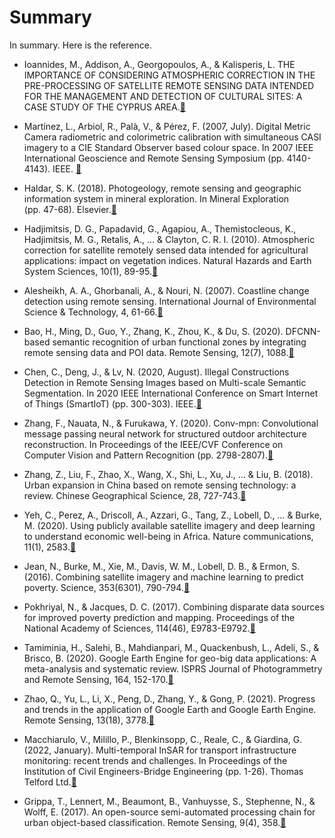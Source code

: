 # Summary

In summary. Here is the reference.





- Ioannides, M., Addison, A., Georgopoulos, A., & Kalisperis, L. THE IMPORTANCE OF CONSIDERING ATMOSPHERIC CORRECTION IN THE PRE-PROCESSING OF SATELLITE REMOTE SENSING DATA INTENDED FOR THE MANAGEMENT AND DETECTION OF CULTURAL SITES: A CASE STUDY OF THE CYPRUS AREA.[🔗](
https://www.researchgate.net/profile/Kyriacos-Themistocleous/publication/257067491_The_importance_of_considering_atmospheric_correction_in_the_pre-processing_of_satellite_remote_sensing_data_intended_for_the_management_and_detection_of_cultural_sites_a_case_study_of_the_Cyprus_area/links/57ffcf0108ae6fc7fc6523f0/The-importance-of-considering-atmospheric-correction-in-the-pre-processing-of-satellite-remote-sensing-data-intended-for-the-management-and-detection-of-cultural-sites-a-case-study-of-the-Cyprus-area.pdf)



- Martínez, L., Arbiol, R., Palà, V., & Pérez, F. (2007, July). Digital Metric Camera radiometric and colorimetric calibration with simultaneous CASI imagery to a CIE Standard Observer based colour space. In 2007 IEEE International Geoscience and Remote Sensing Symposium (pp. 4140-4143). IEEE.
 [🔗](https://www.researchgate.net/publication/224301411_Digital_metric_camera_radiometric_and_colorimetric_calibration_with_simultaneous_CASI_imagery_to_a_CIE_standard_observer_based_colour_space)

- Haldar, S. K. (2018). Photogeology, remote sensing and geographic information system in mineral exploration. In Mineral Exploration (pp. 47-68). Elsevier.[🔗](https://www.sciencedirect.com/science/article/pii/B9780124160057000064)



- Hadjimitsis, D. G., Papadavid, G., Agapiou, A., Themistocleous, K., Hadjimitsis, M. G., Retalis, A., ... & Clayton, C. R. I. (2010). Atmospheric correction for satellite remotely sensed data intended for agricultural applications: impact on vegetation indices. Natural Hazards and Earth System Sciences, 10(1), 89-95.[🔗](https://nhess.copernicus.org/articles/10/89/2010/)



- Alesheikh, A. A., Ghorbanali, A., & Nouri, N. (2007). Coastline change detection using remote sensing. International Journal of Environmental Science & Technology, 4, 61-66.[🔗](https://link.springer.com/article/10.1007/BF03325962)



- Bao, H., Ming, D., Guo, Y., Zhang, K., Zhou, K., & Du, S. (2020). DFCNN-based semantic recognition of urban functional zones by integrating remote sensing data and POI data. Remote Sensing, 12(7), 1088.[🔗](https://www.mdpi.com/2072-4292/12/7/1088)







- Chen, C., Deng, J., & Lv, N. (2020, August). Illegal Constructions Detection in Remote Sensing Images based on Multi-scale Semantic Segmentation. In 2020 IEEE International Conference on Smart Internet of Things (SmartIoT) (pp. 300-303). IEEE.[🔗](https://ieeexplore.ieee.org/document/9191992)




- Zhang, F., Nauata, N., & Furukawa, Y. (2020). Conv-mpn: Convolutional message passing neural network for structured outdoor architecture reconstruction. In Proceedings of the IEEE/CVF Conference on Computer Vision and Pattern Recognition (pp. 2798-2807).[🔗](https://openaccess.thecvf.com/content_CVPR_2020/html/Zhang_Conv-MPN_Convolutional_Message_Passing_Neural_Network_for_Structured_Outdoor_Architecture_CVPR_2020_paper.html)





- Zhang, Z., Liu, F., Zhao, X., Wang, X., Shi, L., Xu, J., ... & Liu, B. (2018). Urban expansion in China based on remote sensing technology: a review. Chinese Geographical Science, 28, 727-743.[🔗](https://link.springer.com/article/10.1007/s11769-018-0988-9)




- Yeh, C., Perez, A., Driscoll, A., Azzari, G., Tang, Z., Lobell, D., ... & Burke, M. (2020). Using publicly available satellite imagery and deep learning to understand economic well-being in Africa. Nature communications, 11(1), 2583.[🔗](https://www.nature.com/articles/s41467-020-16185-w)




- Jean, N., Burke, M., Xie, M., Davis, W. M., Lobell, D. B., & Ermon, S. (2016). Combining satellite imagery and machine learning to predict poverty. Science, 353(6301), 790-794.[🔗](https://www.science.org/doi/full/10.1126/science.aaf7894)



- Pokhriyal, N., & Jacques, D. C. (2017). Combining disparate data sources for improved poverty prediction and mapping. Proceedings of the National Academy of Sciences, 114(46), E9783-E9792.[🔗](
https://www.pnas.org/doi/abs/10.1073/pnas.1700319114)



- Tamiminia, H., Salehi, B., Mahdianpari, M., Quackenbush, L., Adeli, S., & Brisco, B. (2020). Google Earth Engine for geo-big data applications: A meta-analysis and systematic review. ISPRS Journal of Photogrammetry and Remote Sensing, 164, 152-170.[🔗](https://www.sciencedirect.com/science/article/pii/S0924271620300927)




- Zhao, Q., Yu, L., Li, X., Peng, D., Zhang, Y., & Gong, P. (2021). Progress and trends in the application of Google Earth and Google Earth Engine. Remote Sensing, 13(18), 3778.[🔗](https://www.mdpi.com/2072-4292/13/18/3778)



- Macchiarulo, V., Milillo, P., Blenkinsopp, C., Reale, C., & Giardina, G. (2022, January). Multi-temporal InSAR for transport infrastructure monitoring: recent trends and challenges. In Proceedings of the Institution of Civil Engineers-Bridge Engineering (pp. 1-26). Thomas Telford Ltd.[🔗](https://www.researchgate.net/publication/356791826_Multi-Temporal_InSAR_for_transport_infrastructure_monitoring_Recent_trends_and_challenges)




- Grippa, T., Lennert, M., Beaumont, B., Vanhuysse, S., Stephenne, N., & Wolff, E. (2017). An open-source semi-automated processing chain for urban object-based classification. Remote Sensing, 9(4), 358.[🔗](https://www.mdpi.com/2072-4292/9/4/358#)
